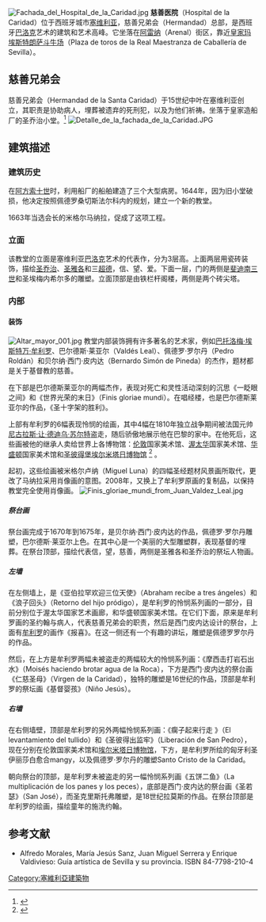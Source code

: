 {{coord|37|23|2.9|N|5|59|44|W|type:landmark|display=title}}
[[File:Fachada_del_Hospital_de_la_Caridad.jpg|thumb]]
'''慈善医院'''（Hospital de la Caridad）位于西班牙城市[[塞维利亚|塞维利亚]]，慈善兄弟会（Hermandad）总部，是西班牙[[巴洛克|巴洛克]]艺术的建筑和艺术高峰。它坐落在[[阿雷纳|阿雷纳]]（Arenal）街区，靠近[[塞维利亚斗牛广场|皇家玛埃斯特朗萨斗牛场]]（Plaza de toros de la Real Maestranza de Caballería de Sevilla）。

==慈善兄弟会 == 
慈善兄弟会（Hermandad de la Santa Caridad）于15世纪中叶在塞维利亚创立，其职责是协助病人，埋葬被遗弃的死刑犯，以及为他们祈祷。坐落于皇家造船厂的圣乔治小堂。<ref>{{Cite book | first = Morales | last = Alfred | Sanz apellido2 = | first2 = Mary Jesus | last3 = Serrera | first3 = Juan Miguel | first4 = Valdivieso | last4 = Enrique | enlaceautor = | title = Art Guide Seville and its province | url = | accessdate = | language = | other = | edition = | year = | publisher = Provincial Seville | location = | isbn = 84-7798-210-4 | chapter = | pages = 129 | quote =}} </ref>
[[File:Detalle_de_la_fachada_de_la_Caridad.JPG|thumb]]

== 建筑描述== 
=== 建筑历史=== 
在[[阿方索十世|阿方索十世]]时，利用船厂的船舶建造了三个大型病房。1644年，因为旧小堂破损，他决定按照佩德罗桑切斯法尔科内的规划，建立一个新的教堂。 

1663年当选会长的米格尔马纳拉，促成了这项工程。

===立面 === 
该教堂的立面是塞维利亚[[巴洛克|巴洛克]]艺术的代表作，分为3层高。上面两层用瓷砖装饰，描绘[[圣乔治|圣乔治]]、[[圣雅各|圣雅各]]和三[[超德|超德]]，信、望、爱。下面一层，门的两侧是[[斐迪南三世|斐迪南三世]]和圣埃梅内希尔多的雕塑。立面顶部是由铁栏杆阁楼，两侧是两个砖尖塔。

=== 内部 ===
==== 装饰==== 
[[File:Altar_mayor_001.jpg|right]]
教堂内部装饰拥有许多著名的艺术家，例如[[巴托洛梅·埃斯特万·牟利罗|巴托洛梅·埃斯特万·牟利罗]]、巴尔德斯·莱亚尔（Valdés Leal）、佩德罗·罗尔丹（Pedro Roldán）和贝尔纳·西门·皮内达（Bernardo Simón de Pineda）的杰作，题材都是关于基督教的慈善。 

在下部是巴尔德斯莱亚尔的两幅杰作，表现对死亡和灵性活动深刻的沉思《一眨眼之间》和《世界光荣的末日》（Finis gloriae mundi）。在唱经楼，也是巴尔德斯莱亚尔的作品，《圣十字架的胜利》。 

上部有牟利罗的6幅表现怜悯的绘画，其中4幅在1810年独立战争期间被法国元帅[[尼古拉斯·让·德迪乌·苏尔特|尼古拉斯·让·德迪乌·苏尔特]]盗走，随后骄傲地展示他在巴黎的家中。在他死后，这些画被他的继承人卖给世界上各博物馆：[[伦敦|伦敦]]国家美术馆、[[渥太华|渥太华]]国家美术馆、[[华盛顿|华盛顿]]国家美术馆和[[圣彼得堡|圣彼得堡]][[埃尔米塔日博物馆|埃尔米塔日博物馆]]
<ref>
{{cite web 
| url =http://www.abc.es/hemeroteca/historico-04-11-2008/sevilla/Cultura/valdivieso-la-caridad-recupera-despues-de-200-a%C3%B1os-el-programa-iconografico-de-miguel-ma%C3%B1ara_911008217163.html
| title = La Caridad recupera el programa iconográfico de Miguel de Mañara
| date = 04-11-2008
| publisher = Diario ABC
| accessdate = 
}}
</ref> 。

起初，这些绘画被米格尔卢纳（Miguel Luna）的四幅圣经题材风景画所取代，更改了马纳拉采用肖像画的意图。2008年，又换上了牟利罗原画的复制品，以保持教堂完全使用肖像画。
[[File:Finis_gloriae_mundi_from_Juan_Valdez_Leal.jpg|left]] 

=====祭台画 ===== 
祭台画完成于1670年到1675年，是贝尔纳·西门·皮内达的作品，佩德罗·罗尔丹雕塑，巴尔德斯·莱亚尔上色。在其中心是一个美丽的大型雕塑群，表现基督的埋葬。在祭台顶部，描绘代表信，望，慈善，两侧是圣雅各和圣乔治的祭坛人物画。  

===== 左墙 =====
在左侧墙上，是《亚伯拉罕欢迎三位天使》（Abraham recibe a tres ángeles）和《浪子回头》（Retorno del hijo pródigo），是牟利罗的怜悯系列画的一部分，目前分别位于渥太华国家艺术画廊，和华盛顿国家美术馆。在它们下面，原来是牟利罗画的圣约翰与病人，代表慈善兄弟会的职责，然后是西门皮内达设计的祭台，上面有[[巴托洛梅·埃斯特万·牟利罗|牟利罗]]的画作《报喜》。在这一侧还有一个有趣的讲坛，雕塑是佩德罗罗尔丹的作品。 

然后，在上方是牟利罗两幅未被盗走的两幅较大的怜悯系列画：《摩西击打岩石出水》（Moisés haciendo brotar agua de la Roca），下方是西门·皮内达的祭台画《仁慈圣母》（Virgen de la Caridad），独特的雕塑是16世纪的作品，顶部是牟利罗的祭坛画《基督婴孩》（Niño Jesús）。

===== 右墙 ===== 
在右侧墙壁，顶部是牟利罗的另外两幅怜悯系列画：《瘸子起来行走 》（El levantamiento del tullido）和《圣彼得出监牢》（Liberación de San Pedro），现在分别在伦敦国家美术馆和[[埃尔米塔日博物馆|埃尔米塔日博物馆]]，下方，是牟利罗所绘的匈牙利圣伊丽莎白愈合mangy，以及佩德罗·罗尔丹的雕塑Santo Cristo de la Caridad。 

朝向祭台的顶部，是牟利罗未被盗走的另一幅怜悯系列画《五饼二鱼》（La multiplicación de los panes y los peces），底部是西门·皮内达的祭台画《圣若瑟》（San José），而圣克里斯托弗雕塑，是18世纪拉莫斯的作品。在祭台顶部是牟利罗的绘画，描绘童年的施洗约翰。

==参考文献==
<div class="references-small">
<references></references>
</div>
*Alfredo Morales, María Jesús Sanz, Juan Miguel Serrera y Enrique Valdivieso: Guía artística de Sevilla y su provincia. ISBN 84-7798-210-4
{{commonscat|Hospital de la Caridad (Sevilla)}}

[[Category:塞維利亞建築物|Category:塞維利亞建築物]]